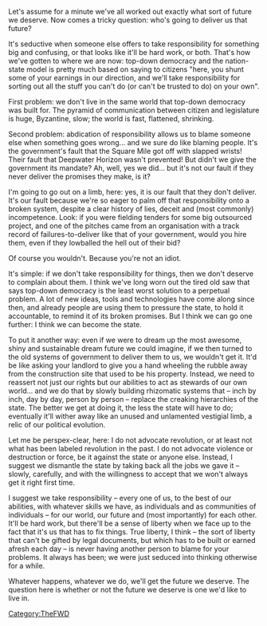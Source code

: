 {{TheFWD header}}{{DISPLAYTITLE:98. Getting The Future We Deserve - Paul Graham Raven}}
Let's assume for a minute we've all worked out exactly what sort of future we deserve. Now comes a tricky question: who's going to deliver us that future?

It's seductive when someone else offers to take responsibility for something big and confusing, or that looks like it'll be hard work, or both. That's how we've gotten to where we are now: top-down democracy and the nation-state model is pretty much based on saying to citizens "here, you shunt some of your earnings in our direction, and we'll take responsibility for sorting out all the stuff you can't do (or can't be trusted to do) on your own".

First problem: we don't live in the same world that top-down democracy was built for. The pyramid of communication between citizen and legislature is huge, Byzantine, slow; the world is fast, flattened, shrinking.

Second problem: abdication of responsibility allows us to blame someone else when something goes wrong... and we sure do like blaming people. It's the government's fault that the Square Mile got off with slapped wrists! Their fault that Deepwater Horizon wasn't prevented! But didn't we give the government its mandate? Ah, well, yes we did... but it's not our fault if they never deliver the promises they make, is it?

I'm going to go out on a limb, here: yes, it is our fault that they don't deliver. It's our fault because we're so eager to palm off that responsibility onto a broken system, despite a clear history of lies, deceit and (most commonly) incompetence. Look: if you were fielding tenders for some big outsourced project, and one of the pitches came from an organisation with a track record of failures-to-deliver like that of your government, would you hire them, even if they lowballed the hell out of their bid?

Of course you wouldn't. Because you're not an idiot.

It's simple: if we don't take responsibility for things, then we don't deserve to complain about them. I think we've long worn out the tired old saw that says top-down democracy is the least worst solution to a perpetual problem. A lot of new ideas, tools and technologies have come along since then, and already people are using them to pressure the state, to hold it accountable, to remind it of its broken promises. But I think we can go one further: I think we can become the state.

To put it another way: even if we were to dream up the most awesome, shiny and sustainable dream future we could imagine, if we then turned to the old systems of government to deliver them to us, we wouldn't get it. It'd be like asking your landlord to give you a hand wheeling the rubble away from the construction site that used to be his property. Instead, we need to reassert not just our rights but our abilities to act as stewards of our own world... and we do that by slowly building rhizomatic systems that – inch by inch, day by day, person by person – replace the creaking hierarchies of the state. The better we get at doing it, the less the state will have to do; eventually it'll wither away like an unused and unlamented vestigial limb, a relic of our political evolution.

Let me be perspex-clear, here: I do not advocate revolution, or at least not what has been labeled revolution in the past. I do not advocate violence or destruction or force, be it against the state or anyone else. Instead, I suggest we dismantle the state by taking back all the jobs we gave it – slowly, carefully, and with the willingness to accept that we won't always get it right first time.

I suggest we take responsibility – every one of us, to the best of our abilities, with whatever skills we have, as individuals and as communities of individuals – for our world, our future and (most  importantly) for each other. It'll be hard work, but there'll be a sense of liberty when we face up to the fact that it's us that has to fix things. True liberty, I think – the sort of liberty that can't be gifted by legal documents, but which has to be built or earned afresh each day – is never having another person to blame for your problems. It always has been; we were just seduced into thinking otherwise for a while.

Whatever happens, whatever we do, we'll get the future we deserve. The question here is whether or not the future we deserve is one we'd like to live in.

{{TheFWD references}}

[[Category:TheFWD]]